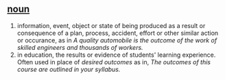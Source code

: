 ==[[noun]]==

#information, event, object or state of being produced as a result or consequence of a plan, process, accident, effort or other similar action or occurance, as in ''A quality automobile is the outcome of the work of skilled engineers and thousands of workers.''
#in education, the results or evidence of students' learning experience. Often used in place of ''desired outcomes'' as in, ''The outcomes of this course are outlined in your syllabus.''